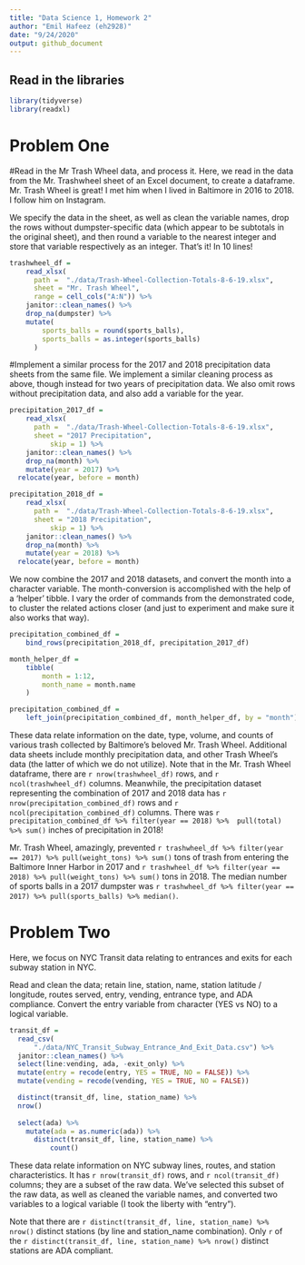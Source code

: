```yaml
---
title: "Data Science 1, Homework 2"
author: "Emil Hafeez (eh2928)"
date: "9/24/2020"
output: github_document
---
```

## Read in the libraries
```r
library(tidyverse)
library(readxl)
```

# Problem One

#Read in the Mr Trash Wheel data, and process it.
Here, we read in the data from the Mr. Trashwheel sheet of an Excel document, to create a dataframe. Mr. Trash Wheel is great! I met him when I lived in Baltimore in 2016 to 2018. I follow him on Instagram. 

We specify the data in the sheet, as well as clean the variable names, drop the rows without dumpster-specific data (which appear to be subtotals in the original sheet), and then round a variable to the nearest integer and store that variable respectively as an integer. That's it! In 10 lines! 
```r
trashwheel_df = 
    read_xlsx(
      path =  "./data/Trash-Wheel-Collection-Totals-8-6-19.xlsx",
      sheet = "Mr. Trash Wheel",
      range = cell_cols("A:N")) %>% 
    janitor::clean_names() %>% 
    drop_na(dumpster) %>% 
	mutate(
		sports_balls = round(sports_balls),
		sports_balls = as.integer(sports_balls)
      )
```
#Implement a similar process for the 2017 and 2018 precipitation data sheets from the same file. 
We implement a similar cleaning process as above, though instead for two years of precipitation data. We also omit rows without precipitation data, and also add a variable for the year.
```r
precipitation_2017_df = 
    read_xlsx(
      path =  "./data/Trash-Wheel-Collection-Totals-8-6-19.xlsx",
      sheet = "2017 Precipitation", 
		  skip = 1) %>% 
    janitor::clean_names() %>% 
    drop_na(month) %>% 
	mutate(year = 2017) %>% 
  relocate(year, before = month)
```

```r
precipitation_2018_df = 
    read_xlsx(
      path =  "./data/Trash-Wheel-Collection-Totals-8-6-19.xlsx",
      sheet = "2018 Precipitation", 
		  skip = 1) %>% 
    janitor::clean_names() %>% 
    drop_na(month) %>% 
	mutate(year = 2018) %>% 
  relocate(year, before = month)
```
We now combine the 2017 and 2018 datasets, and convert the month into a character variable.
The month-conversion is accomplished with the help of a 'helper' tibble. I vary the order of commands from the demonstrated code, to cluster the related actions closer (and just to experiment and make sure it also works that way).

```r
precipitation_combined_df = 
	bind_rows(precipitation_2018_df, precipitation_2017_df)

month_helper_df = 
	tibble(
		month = 1:12,
		month_name = month.name
	)

precipitation_combined_df =
	left_join(precipitation_combined_df, month_helper_df, by = "month")
```
These data relate information on the date, type, volume, and counts of various trash collected by Baltimore's beloved Mr. Trash Wheel. Additional data sheets include monthly precipitation data, and other Trash Wheel's data (the latter of which  we do not utilize). Note that in the Mr. Trash Wheel dataframe, there are `r nrow(trashwheel_df)` rows, and `r ncol(trashwheel_df)` columns. Meanwhile,  the precipitation dataset representing the combination of 2017 and 2018 data has `r nrow(precipitation_combined_df)` rows and `r ncol(precipitation_combined_df)` columns. There was `r precipitation_combined_df %>% filter(year == 2018) %>%  pull(total) %>% sum()` inches of precipitation in 2018! 


Mr. Trash Wheel, amazingly, prevented `r trashwheel_df %>% filter(year == 2017) %>% pull(weight_tons) %>% sum()` tons of trash from entering the Baltimore Inner Harbor in 2017 and `r trashwheel_df %>% filter(year == 2018) %>% pull(weight_tons) %>% sum()` tons in 2018. The median number of sports balls in a 2017 dumpster was `r trashwheel_df %>% filter(year == 2017) %>% pull(sports_balls) %>% median()`.

# Problem Two
Here, we focus on NYC Transit data relating to entrances and exits for each subway station in NYC. 

Read and clean the data; retain line, station, name, station latitude / longitude, routes served, entry, vending, entrance type, and ADA compliance. Convert the entry variable from character (YES vs NO) to a logical variable.

```r
transit_df =
  read_csv(
      "./data/NYC_Transit_Subway_Entrance_And_Exit_Data.csv") %>% 
  janitor::clean_names() %>% 
  select(line:vending, ada, -exit_only) %>% 
  mutate(entry = recode(entry, YES = TRUE, NO = FALSE)) %>% 
  mutate(vending = recode(vending, YES = TRUE, NO = FALSE)) 
```

```r
  distinct(transit_df, line, station_name) %>% 
  nrow() 
  
  select(ada) %>% 
    mutate(ada = as.numeric(ada)) %>% 
      distinct(transit_df, line, station_name) %>% 
          count()
```


These data relate information on NYC subway lines, routes, and station characteristics. It has `r nrow(transit_df)` rows, and `r ncol(transit_df)` columns; they are a subset of the raw data. We've selected this subset of the raw data, as well as cleaned the variable names, and converted two variables to a logical variable (I took the liberty with "entry").

Note that there are `r distinct(transit_df, line, station_name) %>% nrow()` distinct stations (by line and station_name combination). Only `r ` of the `r distinct(transit_df, line, station_name) %>% nrow()` distinct stations are ADA compliant. 

